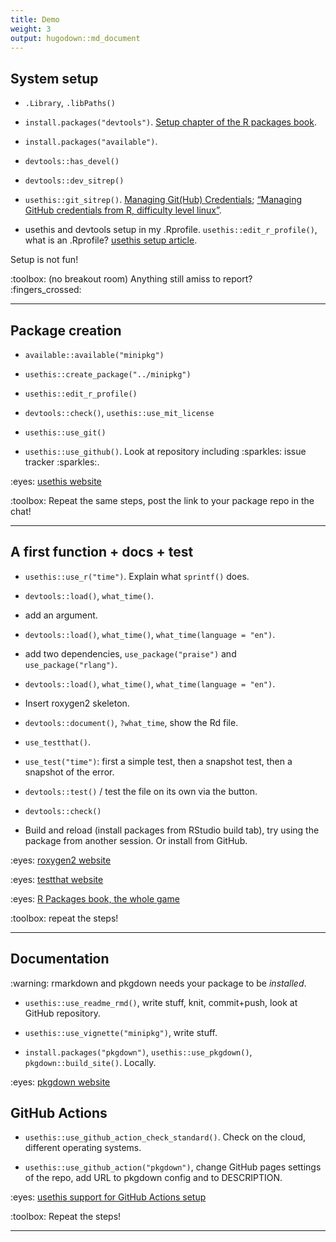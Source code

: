 ```yaml
---
title: Demo
weight: 3
output: hugodown::md_document
---
```


## System setup

* `.Library`, `.libPaths()`

* `install.packages("devtools")`. [Setup chapter of the R packages book](https://r-pkgs.org/setup.html).

* `install.packages("available")`.

* `devtools::has_devel()`

* `devtools::dev_sitrep()`

* `usethis::git_sitrep()`. [Managing Git(Hub) Credentials](https://usethis.r-lib.org/articles/git-credentials.html); ["Managing GitHub credentials from R, difficulty level linux"](https://blog.djnavarro.net/posts/2021-08-08_git-credential-helpers/).

* usethis and devtools setup in my .Rprofile. `usethis::edit_r_profile()`, what is an .Rprofile? [usethis setup article](https://usethis.r-lib.org/articles/articles/usethis-setup.html).

Setup is not fun!

:toolbox: (no breakout room) Anything still amiss to report? :fingers_crossed:

---

## Package creation

* `available::available("minipkg")`

* `usethis::create_package("../minipkg")`

* `usethis::edit_r_profile()`

* `devtools::check()`, `usethis::use_mit_license` 

* `usethis::use_git()`

* `usethis::use_github()`. Look at repository including :sparkles: issue tracker :sparkles:.

:eyes: [usethis website](https://usethis.r-lib.org/)

:toolbox: Repeat the same steps, post the link to your package repo in the chat!

---

## A first function + docs + test

* `usethis::use_r("time")`. Explain what `sprintf()` does.

* `devtools::load()`, `what_time()`.

* add an argument.

* `devtools::load()`, `what_time()`, `what_time(language = "en")`.

* add two dependencies, `use_package("praise")` and `use_package("rlang")`.

* `devtools::load()`, `what_time()`, `what_time(language = "en")`.

* Insert roxygen2 skeleton.

* `devtools::document()`, `?what_time`, show the Rd file.

* `use_testthat()`.

* `use_test("time")`: first a simple test, then a snapshot test, then a snapshot of the error.

* `devtools::test()` / test the file on its own via the button.

* `devtools::check()`

* Build and reload (install packages from RStudio build tab), try using the package from another session. Or install from GitHub.

:eyes: [roxygen2 website](https://roxygen2.r-lib.org/)

:eyes: [testthat website](https://testthat.r-lib.org/)

:eyes: [R Packages book, the whole game](https://r-pkgs.org/whole-game.html)

:toolbox: repeat the steps!

---

## Documentation

:warning: rmarkdown and pkgdown needs your package to be _installed_.

* `usethis::use_readme_rmd()`, write stuff, knit, commit+push, look at GitHub repository.

* `usethis::use_vignette("minipkg")`, write stuff.

* `install.packages("pkgdown")`, `usethis::use_pkgdown()`, `pkgdown::build_site()`. Locally.

:eyes: [pkgdown website](https://pkgdown.r-lib.org/)

## GitHub Actions

* `usethis::use_github_action_check_standard()`. Check on the cloud, different operating systems.

* `usethis::use_github_action("pkgdown")`, change GitHub pages settings of the repo, add URL to pkgdown config and to DESCRIPTION.

:eyes: [usethis support for GitHub Actions setup](https://usethis.r-lib.org/reference/github_actions.html)


:toolbox: Repeat the steps!

---